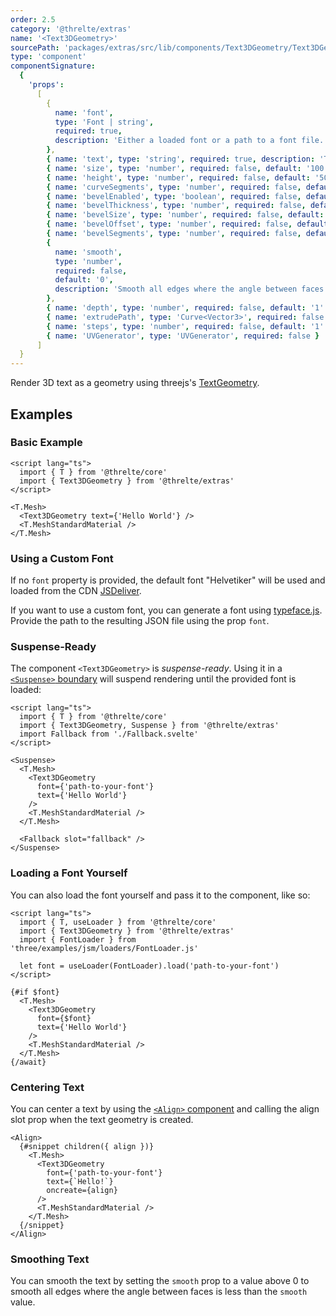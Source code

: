 ```yaml
---
order: 2.5
category: '@threlte/extras'
name: '<Text3DGeometry>'
sourcePath: 'packages/extras/src/lib/components/Text3DGeometry/Text3DGeometry.svelte'
type: 'component'
componentSignature:
  {
    'props':
      [
        {
          name: 'font',
          type: 'Font | string',
          required: true,
          description: 'Either a loaded font or a path to a font file.'
        },
        { name: 'text', type: 'string', required: true, description: 'The text to display.' },
        { name: 'size', type: 'number', required: false, default: '100' },
        { name: 'height', type: 'number', required: false, default: '50' },
        { name: 'curveSegments', type: 'number', required: false, default: '12' },
        { name: 'bevelEnabled', type: 'boolean', required: false, default: 'false' },
        { name: 'bevelThickness', type: 'number', required: false, default: '10' },
        { name: 'bevelSize', type: 'number', required: false, default: '8' },
        { name: 'bevelOffset', type: 'number', required: false, default: '0' },
        { name: 'bevelSegments', type: 'number', required: false, default: '3' },
        {
          name: 'smooth',
          type: 'number',
          required: false,
          default: '0',
          description: 'Smooth all edges where the angle between faces is less than value'
        },
        { name: 'depth', type: 'number', required: false, default: '1' },
        { name: 'extrudePath', type: 'Curve<Vector3>', required: false },
        { name: 'steps', type: 'number', required: false, default: '1' },
        { name: 'UVGenerator', type: 'UVGenerator', required: false }
      ]
  }
---
```


Render 3D text as a geometry using threejs's [TextGeometry](https://threejs.org/docs/index.html#examples/en/geometries/TextGeometry).

<Example path="extras/text-3d-geometry" />

## Examples

### Basic Example

```svelte title="Scene.svelte"
<script lang="ts">
  import { T } from '@threlte/core'
  import { Text3DGeometry } from '@threlte/extras'
</script>

<T.Mesh>
  <Text3DGeometry text={'Hello World'} />
  <T.MeshStandardMaterial />
</T.Mesh>
```

### Using a Custom Font

If no `font` property is provided, the default font "Helvetiker" will be used
and loaded from the CDN
[JSDeliver](https://cdn.jsdelivr.net/npm/three/examples/fonts/helvetiker_regular.typeface.json).

If you want to use a custom font, you can generate a font using
[typeface.js](https://gero3.github.io/facetype.js/). Provide the path to the
resulting JSON file using the prop `font`.

### Suspense-Ready

The component `<Text3DGeometry>` is _suspense-ready_. Using it in a
[`<Suspense>` boundary](/docs/reference/extras/suspense) will suspend
rendering until the provided font is loaded:

```svelte title="Scene.svelte"
<script lang="ts">
  import { T } from '@threlte/core'
  import { Text3DGeometry, Suspense } from '@threlte/extras'
  import Fallback from './Fallback.svelte'
</script>

<Suspense>
  <T.Mesh>
    <Text3DGeometry
      font={'path-to-your-font'}
      text={'Hello World'}
    />
    <T.MeshStandardMaterial />
  </T.Mesh>

  <Fallback slot="fallback" />
</Suspense>
```

### Loading a Font Yourself

You can also load the font yourself and pass it to the component, like so:

```svelte title="Scene.svelte"
<script lang="ts">
  import { T, useLoader } from '@threlte/core'
  import { Text3DGeometry } from '@threlte/extras'
  import { FontLoader } from 'three/examples/jsm/loaders/FontLoader.js'

  let font = useLoader(FontLoader).load('path-to-your-font')
</script>

{#if $font}
  <T.Mesh>
    <Text3DGeometry
      font={$font}
      text={'Hello World'}
    />
    <T.MeshStandardMaterial />
  </T.Mesh>
{/await}
```

### Centering Text

You can center a text by using the [`<Align>` component](/docs/reference/extras/align) and calling the align slot prop when the text geometry is created.

```svelte title="Scene.svelte"
<Align>
  {#snippet children({ align })}
    <T.Mesh>
      <Text3DGeometry
        font={'path-to-your-font'}
        text={`Hello!`}
        oncreate={align}
      />
      <T.MeshStandardMaterial />
    </T.Mesh>
  {/snippet}
</Align>
```

### Smoothing Text

You can smooth the text by setting the `smooth` prop to a value above 0 to smooth all edges where the angle between faces is less than the `smooth` value.
